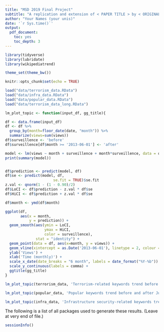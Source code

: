 ```yaml
---
title: "MSD 2019 Final Project"
subtitle: "A replication and extension of < PAPER TITLE > by < ORIGINAL AUTHORS >, < PUBLISHED IN >"
author: "Your Names (your unis)"
date: '`r Sys.time()`'
output:
  pdf_document:
    toc: yes
    toc_depth: 3
---
```


```r
library(tidyverse)
library(lubridate)
library(wikipediatrend)

theme_set(theme_bw())

knitr::opts_chunk$set(echo = TRUE)
```

```r
load("data/terrorism_data.RData")
load("data/infra_data.RData")
load("data/popular_data.RData")
load("data/terrorism_data_long.RData")
```

```r
lm_plot_topic <- function(input_df, gg_title){

df <- data.frame(input_df)
df <- df %>% 
  group_by(month=floor_date(date, "month")) %>%
  summarize(views=sum(views))
df$surveillence <- 'before'
df$surveillence[df$month >= '2013-06-01'] <- 'after'

model <- lm(views ~ month + surveillence + month*surveillence, data = df)
print(summary(model))


df$prediction <- predict(model, df)
df$se <- predict(model, df,
                      se.fit = TRUE)$se.fit
z.val <- qnorm(1 - (1 - 0.90)/2)
df$LoCI <- df$prediction - z.val * df$se
df$HiCI <- df$prediction + z.val * df$se

df$month <- ymd(df$month)

ggplot(df,
       aes(x = month,
           y = prediction)) +
  geom_smooth(aes(ymin = LoCI, 
                  ymax = HiCI,
                  color = surveillence),
              stat = "identity") +
  geom_point(data = df, aes(x=month, y = views)) +
  geom_vline(xintercept = as.Date('2013-06-01'), linetype = 2, colour = 'blue') +
  ylab('Views') +
  xlab('Time (monthly)') +
  scale_x_date(date_breaks = "6 month", labels = date_format("%Y-%b")) +
  scale_y_continuous(labels = comma) +
  ggtitle(gg_title)
}
```

```r
lm_plot_topic(terrorism_data, 'Terrorism-related keywords trend before and after June 2013')
```

```r
lm_plot_topic(popular_data, 'Popular keywords trend before and after June 2013')
```

```r
lm_plot_topic(infra_data, 'Infrastructure security-related keywords trend before and after June 2013')
```





The following is a list of all packages used to generate these results. (Leave at very end of file.)

```r
sessionInfo()
```